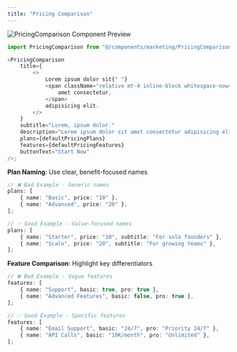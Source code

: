 ```yaml
---
title: "Pricing Comparison"
---
```


![PricingComparison Component Preview](../assets/components/pricing-comparison.jpg)

```typescript
import PricingComparison from "@/components/marketing/PricingComparison";

<PricingComparison
    title={
        <>
            Lorem ipsum dolor sit{" "}
            <span className="relative mt-4 inline-block whitespace-nowrap bg-blue-600 p-2 text-white">
                amet consectetur,
            </span>
            adipisicing elit.
        </>
    }
    subtitle="Lorem, ipsum dolor."
    description="Lorem ipsum dolor sit amet consectetur adipisicing elit. Debitis, similique."
    plans={defaultPricingPlans}
    features={defaultPricingFeatures}
    buttonText="Start Now"
/>;
```

**Plan Naming**: Use clear, benefit-focused names

```typescript
// ❌ Bad Example - Generic names
plans: [
    { name: "Basic", price: "10" },
    { name: "Advanced", price: "20" },
];

// ✅ Good Example - Value-focused names
plans: [
    { name: "Starter", price: "10", subtitle: "For solo founders" },
    { name: "Scale", price: "20", subtitle: "For growing teams" },
];
```

**Feature Comparison**: Highlight key differentiators

```typescript
// ❌ Bad Example - Vague features
features: [
    { name: "Support", basic: true, pro: true },
    { name: "Advanced Features", basic: false, pro: true },
];

// ✅ Good Example - Specific features
features: [
    { name: "Email Support", basic: "24/7", pro: "Priority 24/7" },
    { name: "API Calls", basic: "10K/month", pro: "Unlimited" },
];
```
